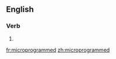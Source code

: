 ==English==

===Verb===
{{head|en|verb form}}

# {{en-past of|microprogram}}

[[fr:microprogrammed]]
[[zh:microprogrammed]]